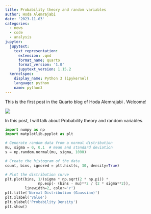 ```yaml
---
title: Probability theory and random variables
author: Hoda Alemrajabi
date: '2023-11-03'
categories:
  - news
  - code
  - analysis
jupyter:
  jupytext:
    text_representation:
      extension: .qmd
      format_name: quarto
      format_version: '1.0'
      jupytext_version: 1.15.2
  kernelspec:
    display_name: Python 3 (ipykernel)
    language: python
    name: python3
---
```


This is the first post in the Quarto blog of Hoda Alemrajabi . Welcome!

![](https://encrypted-tbn0.gstatic.com/images?q=tbn:ANd9GcRxnKfUq7-4FStpeW_W8E8YmRXQR7GnX404_A&usqp=CAU)

In this post, I will talk about Probability theory and random variables.

```python
import numpy as np
import matplotlib.pyplot as plt

# Generate random data from a normal distribution
mu, sigma = 0, 0.1  # mean and standard deviation
s = np.random.normal(mu, sigma, 1000)

# Create the histogram of the data
count, bins, ignored = plt.hist(s, 30, density=True)

# Plot the distribution curve
plt.plot(bins, 1/(sigma * np.sqrt(2 * np.pi)) *
               np.exp(- (bins - mu)**2 / (2 * sigma**2)),
         linewidth=2, color='r')
plt.title('Normal Distribution (Gaussian)')
plt.xlabel('Value')
plt.ylabel('Probability Density')
plt.show()
```

